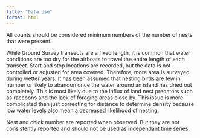 ```yaml
---
title: "Data Use"
format: html
---
```


All counts should be considered minimum numbers of the number of nests that were present.

While Ground Survey transects are a fixed length, it is common that water conditions are too dry for the airboats to travel the entire length of each transect. Start and stop locations are recorded, but the data is not controlled or adjusted for area covered. Therefore, more area is surveyed during wetter years. It has been assumed that nesting birds are few in number or likely to abandon once the water around an island has dried out completely. This is most likely due to the influx of land nest predators such as raccoons and the lack of foraging areas close by. This issue is more complicated than just correcting for distance to determine density because low water levels also mean a decreased likelihood of nesting.

Nest and chick number are reported when observed. But they are not consistently reported and should not be used as independant time series.